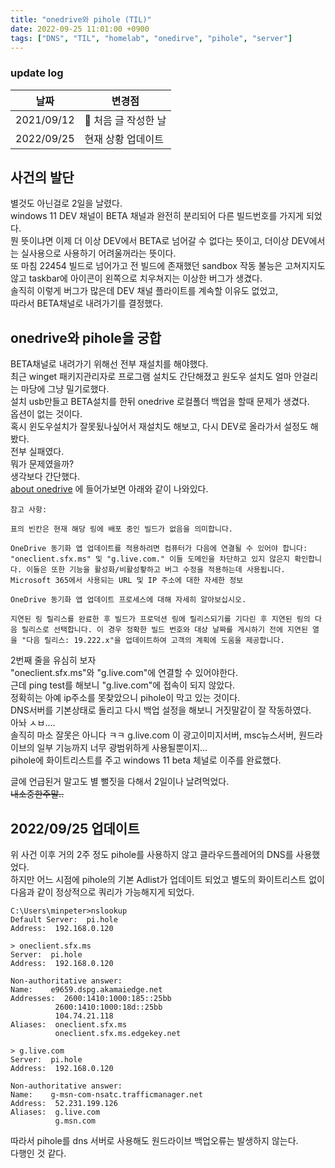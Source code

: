 ```yaml
---
title: "onedrive와 pihole (TIL)"
date: 2022-09-25 11:01:00 +0900
tags: ["DNS", "TIL", "homelab", "onedirve", "pihole", "server"]
---
```


### update log

| 날짜       | 변경점               |
| ---------- | -------------------- |
| 2021/09/12 | 🎺 처음 글 작성한 날 |
| 2022/09/25 | 현재 상황 업데이트   |

## 사건의 발단

별것도 아닌걸로 2일을 날렸다.  
windows 11 DEV 채널이 BETA 채널과 완전히 분리되어 다른 빌드번호를 가지게 되었다.  
뭔 뜻이냐면 이제 더 이상 DEV에서 BETA로 넘어갈 수 없다는 뜻이고, 더이상 DEV에서는 실사용으로 사용하기 어려울꺼라는 뜻이다.  
또 마침 22454 빌드로 넘어가고 전 빌드에 존재했던 sandbox 작동 불능은 고쳐지지도 않고 taskbar에 아이콘이 왼쪽으로 치우쳐지는 이상한 버그가 생겼다.  
솔직히 이렇게 버그가 많은데 DEV 채널 플라이트를 계속할 이유도 없었고,  
따라서 BETA채널로 내려가기를 결정했다.

## onedrive와 pihole을 궁합

BETA채널로 내려가기 위해선 전부 재설치를 해야했다.  
최근 winget 패키지관리자로 프로그램 설치도 간단해졌고 원도우 설치도 얼마 안걸리는 마당에 그냥 밀기로했다.  
설치 usb만들고 BETA설치를 한뒤 onedrive 로컬폴더 백업을 할때 문제가 생겼다.  
옵션이 없는 것이다.  
혹시 윈도우설치가 잘못됬나싶어서 재설치도 해보고, 다시 DEV로 올라가서 설정도 해봤다.  
전부 실패였다.  
뭐가 문제였을까?  
생각보다 간단했다.  
[about onedrive](https://support.microsoft.com/ko-kr/office/onedrive%eb%a6%b4%eb%a6%ac%ec%8a%a4-%ec%a0%95%eb%b3%b4-%ec%b0%b8%ec%a1%b0-845dcf18-f921-435e-bf28-4e24b95e5fc0?ui=ko-kr&rs=ko-kr&ad=kr)
에 들어가보면 아래와 같이 나와있다.

```
참고 사항:

표의 빈칸은 현재 해당 링에 배포 중인 빌드가 없음을 의미합니다.

OneDrive 동기화 앱 업데이트를 적용하려면 컴퓨터가 다음에 연결될 수 있어야 합니다: "oneclient.sfx.ms" 및 "g.live.com." 이들 도메인을 차단하고 있지 않은지 확인합니다. 이들은 또한 기능을 활성화/비활성홯하고 버그 수정을 적용하는데 사용됩니다. Microsoft 365에서 사용되는 URL 및 IP 주소에 대한 자세한 정보

OneDrive 동기화 앱 업데이트 프로세스에 대해 자세히 알아보십시오.

지연된 링 릴리스를 완료한 후 빌드가 프로덕션 링에 릴리스되기를 기다린 후 지연된 링의 다음 릴리스로 선택합니다. 이 경우 정확한 빌드 번호와 대상 날짜를 게시하기 전에 지연된 열을 "다음 릴리스: 19.222.x"을 업데이트하여 고객의 계획에 도움을 제공합니다.
```

2번째 줄을 유심히 보자  
"oneclient.sfx.ms"와 "g.live.com"에 연결할 수 있어야한다.  
근데 ping test를 해보니 "g.live.com"에 접속이 되지 않았다.  
정확히는 아예 ip주소를 못찾았으니 pihole이 막고 있는 것이다.  
DNS서버를 기본상태로 돌리고 다시 백업 설정을 해보니 거짓말같이 잘 작동하였다.  
아놔 ㅅㅂ....  
솔직히 마소 잘못은 아니다 ㅋㅋ g.live.com 이 광고이미지서버, msc뉴스서버, 원드라이브의 일부 기능까지 너무 광범위하게 사용될뿐이지...  
pihole에 화이트리스트를 주고 windows 11 beta 체널로 이주를 완료했다.

글에 언급된거 말고도 별 뻘짓을 다해서 2일이나 날려먹었다.  
~~내소중한주말..~~

## 2022/09/25 업데이트

위 사건 이후 거의 2주 정도 pihole를 사용하지 않고 클라우드플레어의 DNS를 사용했었다.  
하지만 어느 시점에 pihole의 기본 Adlist가 업데이트 되었고 별도의 화이트리스트 없이 다음과 같이 정상적으로 쿼리가 가능해지게 되었다.

```
C:\Users\minpeter>nslookup
Default Server:  pi.hole
Address:  192.168.0.120

> oneclient.sfx.ms
Server:  pi.hole
Address:  192.168.0.120

Non-authoritative answer:
Name:    e9659.dspg.akamaiedge.net
Addresses:  2600:1410:1000:185::25bb
          2600:1410:1000:18d::25bb
          104.74.21.118
Aliases:  oneclient.sfx.ms
          oneclient.sfx.ms.edgekey.net

> g.live.com
Server:  pi.hole
Address:  192.168.0.120

Non-authoritative answer:
Name:    g-msn-com-nsatc.trafficmanager.net
Address:  52.231.199.126
Aliases:  g.live.com
          g.msn.com
```

따라서 pihole를 dns 서버로 사용해도 원드라이브 백업오류는 발생하지 않는다.  
다행인 것 같다.
